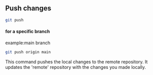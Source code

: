 ## Push changes
```sh
git push
```
#### for a specific branch
example:main branch
```sh
git push origin main
```

This command pushes the local changes to the remote
repository. It updates the 'remote' repository with the
changes you made locally.